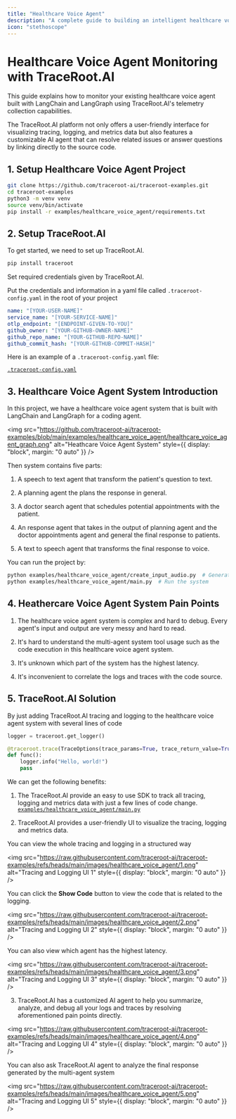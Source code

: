 ```yaml
---
title: "Healthcare Voice Agent"
description: "A complete guide to building an intelligent healthcare voice agent with TraceRoot.AI for patient interactions and medical documentation."
icon: "stethoscope"
---
```


# Healthcare Voice Agent Monitoring with TraceRoot.AI

This guide explains how to monitor your existing healthcare voice agent built with LangChain and LangGraph using TraceRoot.AI's telemetry collection capabilities.

The TraceRoot.AI platform not only offers a user-friendly interface for visualizing tracing, logging, and metrics data but also features a customizable AI agent that can resolve related issues or answer questions by linking directly to the source code.


## 1. Setup Healthcare Voice Agent Project

```bash
git clone https://github.com/traceroot-ai/traceroot-examples.git
cd traceroot-examples
python3 -m venv venv
source venv/bin/activate
pip install -r examples/healthcare_voice_agent/requirements.txt
```

## 2. Setup TraceRoot.AI

To get started, we need to set up TraceRoot.AI.

```bash
pip install traceroot
```

Set required credentials given by TraceRoot.AI.

Put the credentials and information in a yaml file called `.traceroot-config.yaml` in the root of your project

```yaml
name: "[YOUR-USER-NAME]"
service_name: "[YOUR-SERVICE-NAME]"
otlp_endpoint: "[ENDPOINT-GIVEN-TO-YOU]"
github_owner: "[YOUR-GITHUB-OWNER-NAME]"
github_repo_name: "[YOUR-GITHUB-REPO-NAME]"
github_commit_hash: "[YOUR-GITHUB-COMMIT-HASH]"
```

Here is an example of a `.traceroot-config.yaml` file:

[`.traceroot-config.yaml`](https://github.com/traceroot-ai/traceroot-examples/blob/main/.traceroot-config.yaml)

## 3. Healthcare Voice Agent System Introduction

In this project, we have a healthcare voice agent system that is built with LangChain and LangGraph for a coding agent.

<img
  src="https://github.com/traceroot-ai/traceroot-examples/blob/main/examples/healthcare_voice_agent/healthcare_voice_agent_graph.png"
  alt="Heathcare Voice Agent System"
  style={{ display: "block", margin: "0 auto" }}
/>


Then system contains five parts:

1. A speech to text agent that transform the patient's question to text.

2. A planning agent the plans the response in general.

3. A doctor search agent that schedules potential appointments with the patient.

4. An response agent that takes in the output of planning agent and the doctor appointments agent and general the final response to patients.

5. A text to speech agent that transforms the final response to voice.

You can run the project by:

```bash
python examples/healthcare_voice_agent/create_input_audio.py  # Generate test input
python examples/healthcare_voice_agent/main.py  # Run the system
```

## 4. Heathercare Voice Agent System Pain Points

1. The healthcare voice agent system is complex and hard to debug. Every agent's input and output are very messy and hard to read.

2. It's hard to understand the multi-agent system tool usage such as the code execution in this healthcare voice agent system.

3. It's unknown which part of the system has the highest latency.

4. It's inconvenient to correlate the logs and traces with the code source.

## 5. TraceRoot.AI Solution

By just adding TraceRoot.AI tracing and logging to the healthcare voice agent system with several lines of code

```python
logger = traceroot.get_logger()

@traceroot.trace(TraceOptions(trace_params=True, trace_return_value=True))
def func():
    logger.info("Hello, world!")
    pass
```

We can get the following benefits:
1. The TraceRoot.AI provide an easy to use SDK to track all tracing, logging and metrics data with just a few lines of code change.
[`examples/healthcare_voice_agent/main.py`](https://github.com/traceroot-ai/traceroot-examples/blob/main/examples/healthcare_voice_agent/main.py#L83C9-L83C24)

2. TraceRoot.AI provides a user-friendly UI to visualize the tracing, logging and metrics data.

You can view the whole tracing and logging in a structured way

<img
  src="https://raw.githubusercontent.com/traceroot-ai/traceroot-examples/refs/heads/main/images/healthcare_voice_agent/1.png"
  alt="Tracing and Logging UI 1"
  style={{ display: "block", margin: "0 auto" }}
/>

You can click the **Show Code** button to view the code that is related to the logging.

<img
  src="https://raw.githubusercontent.com/traceroot-ai/traceroot-examples/refs/heads/main/images/healthcare_voice_agent/2.png"
  alt="Tracing and Logging UI 2"
  style={{ display: "block", margin: "0 auto" }}
/>

You can also view which agent has the highest latency.

<img
  src="https://raw.githubusercontent.com/traceroot-ai/traceroot-examples/refs/heads/main/images/healthcare_voice_agent/3.png"
  alt="Tracing and Logging UI 3"
  style={{ display: "block", margin: "0 auto" }}
/>

3. TraceRoot.AI has a customized AI agent to help you summarize, analyze, and debug all your logs and traces by resolving aforementioned pain points directly.

<img
  src="https://raw.githubusercontent.com/traceroot-ai/traceroot-examples/refs/heads/main/images/healthcare_voice_agent/4.png"
  alt="Tracing and Logging UI 4"
  style={{ display: "block", margin: "0 auto" }}
/>

You can also ask TraceRoot.AI agent to analyze the final response generated by the multi-agent system

<img
  src="https://raw.githubusercontent.com/traceroot-ai/traceroot-examples/refs/heads/main/images/healthcare_voice_agent/5.png"
  alt="Tracing and Logging UI 5"
  style={{ display: "block", margin: "0 auto" }}
/>